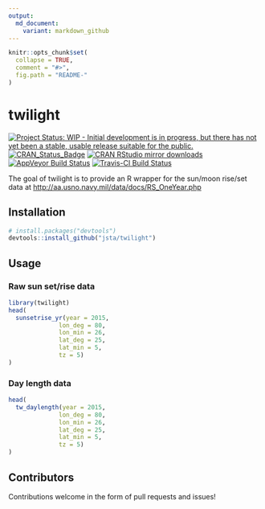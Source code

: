 ```yaml
---
output:
  md_document:
    variant: markdown_github
---
```


<!-- README.md is generated from README.Rmd. Please edit that file -->

```r
knitr::opts_chunk$set(
  collapse = TRUE,
  comment = "#>",
  fig.path = "README-"
)
```

# twilight

[![Project Status: WIP - Initial development is in progress, but there has not yet been a stable, usable release suitable for the public.](http://www.repostatus.org/badges/latest/wip.svg)](http://www.repostatus.org/#wip)
[![CRAN\_Status\_Badge](http://www.r-pkg.org/badges/version/twilight)](https://cran.r-project.org/package=twilight) 
[![CRAN RStudio mirror downloads](http://cranlogs.r-pkg.org/badges/twilight)](https://cran.r-project.org/package=twilight)
[![AppVeyor Build Status](https://ci.appveyor.com/api/projects/status/github/jsta/twilight?branch=master&svg=true)](https://ci.appveyor.com/project/jsta/twilight)
[![Travis-CI Build Status](https://travis-ci.org/jsta/twilight.svg?branch=master)](https://travis-ci.org/jsta/twilight)

The goal of twilight is to provide an R wrapper for the sun/moon rise/set data at [http://aa.usno.navy.mil/data/docs/RS_OneYear.php](http://aa.usno.navy.mil/data/docs/RS_OneYear.php)

## Installation

```r
# install.packages("devtools")
devtools::install_github("jsta/twilight")
```

## Usage

### Raw sun set/rise data
```r
library(twilight)
head(
  sunsetrise_yr(year = 2015,
              lon_deg = 80,
              lon_min = 26,
              lat_deg = 25,
              lat_min = 5,
              tz = 5)
)

```

### Day length data
```r
head(
  tw_daylength(year = 2015,
              lon_deg = 80,
              lon_min = 26,
              lat_deg = 25,
              lat_min = 5,
              tz = 5)
)
```

## Contributors

Contributions welcome in the form of pull requests and issues!
